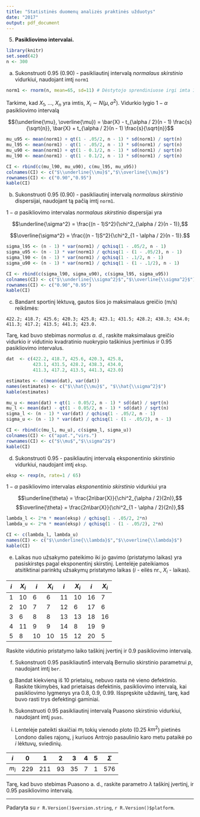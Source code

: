 ```yaml
---
title: "Statistinės duomenų analizės praktinės užduotys"
date: "2017"
output: pdf_document
---
```


5.  __Pasikliovimo intervalai.__

```r
library(knitr)
set.seed(42)
n <- 300
```

   (a) Sukonstruoti 0.95 (0.90) - pasikliautinį intervalą _normalaus skirstinio_
   vidurkiui, naudojant imtį `norm1`

```r
norm1 <- rnorm(n, mean=65, sd=11) # Dėstytojo sprendiniuose irgi imta 11, o ne srqt(11)
```
   Tarkime, kad $X_1$, ..., $X_n$ yra imtis, $X_i \sim N(\mu, \sigma^2)$.
   Vidurkio lygio $1 - \alpha$ pasikliovimo intervalą

   $$(\underline{\mu}, \overline{\mu}) = \bar{X} - t_{\alpha / 2}(n - 1) \frac{s}{\sqrt{n}},
   \bar{X} + t_{\alpha / 2}(n - 1) \frac{s}{\sqrt{n}}$$

```r
mu_u95 <- mean(norm1) + qt(1 - .05/2, n - 1) * sd(norm1) / sqrt(n)
mu_l95 <- mean(norm1) - qt(1 - .05/2, n - 1) * sd(norm1) / sqrt(n)
mu_u90 <- mean(norm1) + qt(1 - 0.1/2, n - 1) * sd(norm1) / sqrt(n)
mu_l90 <- mean(norm1) - qt(1 - 0.1/2, n - 1) * sd(norm1) / sqrt(n)

CI <- rbind(c(mu_l90, mu_u90), c(mu_l95, mu_u95))
colnames(CI) <- c("$\\underline{\\mu}$","$\\overline{\\mu}$")
rownames(CI) <- c("0.90","0.95")
kable(CI)
```

   (b) Sukonstruoti 0.95 (0.90) - pasikliautinį intervalą _normalaus skirstinio_
   dispersijai, naudojant tą pačią imtį `norm1`.

   $1 - \alpha$ pasikliovimo intervalas _normalaus skirstinio_ dispersijai yra

   $$\underline{\sigma^2} = \frac{(n - 1)S^2}{\chi^2_{\alpha / 2}(n - 1)},$$

   $$\overline{\sigma^2} = \frac{(n - 1)S^2}{\chi^2_{1 - \alpha / 2}(n - 1)}.$$

```r
sigma_l95 <- (n - 1) * var(norm1) / qchisq(1 - .05/2, n - 1)
sigma_u95 <- (n - 1) * var(norm1) / qchisq(1 - (1 - .05/2), n - 1)
sigma_l90 <- (n - 1) * var(norm1) / qchisq(1 - .1/2, n - 1)
sigma_u90 <- (n - 1) * var(norm1) / qchisq(1 - (1 - .1/2), n - 1)

CI <- rbind(c(sigma_l90, sigma_u90), c(sigma_l95, sigma_u95))
colnames(CI) <- c("$\\underline{\\sigma^2}$","$\\overline{\\sigma^2}$")
rownames(CI) <- c("0.90","0.95")
kable(CI)
```

   (c) Bandant sportinį lėktuvą, gautos šios jo maksimalaus greičio (m/s)
   reikšmės:

   `422.2; 418.7; 425.6; 420.3; 425.8; 423.1; 431.5; 428.2; 438.3; 434.0;
   411.3; 417.2; 413.5; 441.3; 423.0.`

   Tarę, kad buvo stebimas _normalus a. d._, raskite maksimalaus greičio vidurkio
   ir vidutinio kvadratinio nuokrypio taškinius įvertinius ir 0.95 pasikliovimo
   intervalus.

```r
dat  <- c(422.2, 418.7, 425.6, 420.3, 425.8,
          423.1, 431.5, 428.2, 438.3, 434.0,
          411.3, 417.2, 413.5, 441.3, 423.0)

estimates <- c(mean(dat), var(dat))
names(estimates) <- c("$\\hat{\\mu}$", "$\\hat{\\sigma^2}$")
kable(estimates)

mu_u <- mean(dat) + qt(1 - 0.05/2, n - 1) * sd(dat) / sqrt(n)
mu_l <- mean(dat) - qt(1 - 0.05/2, n - 1) * sd(dat) / sqrt(n)
sigma_l <- (n - 1) * var(dat) / qchisq(1 - .05/2, n - 1)
sigma_u <- (n - 1) * var(dat) / qchisq(1 - (1 - .05/2), n - 1)

CI <- rbind(c(mu_l, mu_u), c(sigma_l, sigma_u))
colnames(CI) <- c("apat.","virs.")
rownames(CI) <- c("$\\mu$","$\\sigma^2$")
kable(CI)
```

   (d) Sukonstruoti 0.95 - pasikliautinį intervalą eksponentinio skirstinio
   vidurkiui, naudojant imtį `eksp`.

```r
eksp <- rexp(n, rate=1 / 65)
```
   $1 - \alpha$ pasikliovimo intervalas _eksponentinio skirstinio_ vidurkiui yra

   $$\underline{\theta} = \frac{2n\bar{X}}{\chi^2_{\alpha / 2}(2n)},$$
   $$\overline{\theta} = \frac{2n\bar{X}}{\chi^2_{1 - \alpha / 2}(2n)},$$

```r
lambda_l <- 2*n * mean(eksp) / qchisq(1 - .05/2, 2*n)
lambda_u <- 2*n * mean(eksp) / qchisq(1 - (1 - .05/2), 2*n)

CI <- c(lambda_l, lambda_u)
names(CI) <- c("$\\underline{\\lambda}$","$\\overline{\\lambda}$")
kable(CI)
```

   (e) Laikas nuo užsakymo pateikimo iki jo gavimo (pristatymo laikas) yra
   pasiskirstęs pagal eksponentinį skirstinį. Lentelėje pateikiamos atsitiktinai
   parinktų užsakymų pristatymo laikas (_i_ - eilės nr., $X_i$ - laikas).

   | _i_ | $X_i$ | _i_ | $X_i$ | _i_ | $X_i$ | _i_ | $X_i$ |
   |-----|-------|-----|-------|-----|-------|-----|-------|
   | 1   | 10    | 6   | 6     | 11  | 10    | 16  | 7     |
   | 2   | 10    | 7   | 7     | 12  | 6     | 17  | 6     |
   | 3   | 6     | 8   | 8     | 13  | 13    | 18  | 16    |
   | 4   | 11    | 9   | 9     | 14  | 8     | 19  | 9     |
   | 5   | 8     | 10  | 10    | 15  | 12    | 20  | 5     |

   Raskite vidutinio pristatymo laiko taškinį įvertinį ir 0.9 pasikliovimo
   intervalą.

   (f) Sukonstruoti 0.95 pasikliautin5 intervalą Bernulio skirstinio parametrui
   _p_, naudojant imtį `ber`.

   (g) Bandat kiekvieną iš 10 prietaisų, nebuvo rasta nė vieno defektinio. Raskite
   tikimybės, kad prietaisas defektinis, pasikliovimo intervalą, kai pasikliovimo
   lygmenys yra 0.8, 0.9, 0.99. Išspręskite uždavinį, tarę, kad buvo rasti trys
   defektingi gaminiai.

   (h) Sukonstruoti 0.95 pasikliautinį intervalą Puasono skirstinio vidurkiui,
   naudojant imtį `puas`.

   (i) Lentelėje pateikti skaičiai $m_i$ tokių vienodo ploto (0.25 $km^2$)
   pietinės Londono dalies rajonų, į kuriuos Antrojo pasaulinio karo metu
   pataikė po _i_ lėktuvų, sviedinių.

   | _i_   | 0   | 1   | 2  | 3  | 4 | 5 | $\Sigma$ |
   |-------|-----|-----|----|----|---|---|----------|
   | $m_i$ | 229 | 211 | 93 | 35 | 7 | 1 | 576      |

   Tarę, kad buvo stebimas Puasono a. d., raskite parametro $\lambda$ taškinį
   įvertinį, ir 0.95 pasikliovimo intervalą.

***
  Padaryta su `r R.Version()$version.string`, `r R.Version()$platform`.
